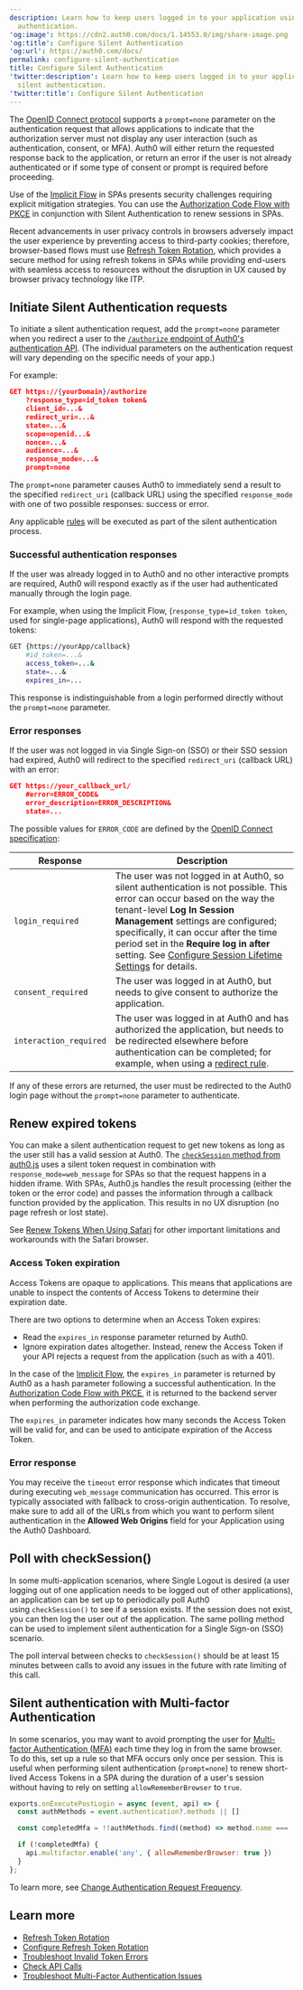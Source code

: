 ```yaml
---
description: Learn how to keep users logged in to your application using silent
  authentication.
'og:image': https://cdn2.auth0.com/docs/1.14553.0/img/share-image.png
'og:title': Configure Silent Authentication
'og:url': https://auth0.com/docs/
permalink: configure-silent-authentication
title: Configure Silent Authentication
'twitter:description': Learn how to keep users logged in to your application using
  silent authentication.
'twitter:title': Configure Silent Authentication
---
```

The [OpenID Connect protocol](/docs/authenticate/protocols/openid-connect-protocol) supports a `prompt=none` parameter on the authentication request that allows applications to indicate that the <Tooltip tip="Authorization Server: Centralized server that contributes to defining the boundaries of a user’s access. For example, your authorization server can control the data, tasks, and features available to a user." cta="View Glossary" href="/docs/glossary?term=authorization+server">authorization server</Tooltip> must not display any user interaction (such as authentication, consent, or <Tooltip tip="Authorization Server: Centralized server that contributes to defining the boundaries of a user’s access. For example, your authorization server can control the data, tasks, and features available to a user." cta="View Glossary" href="/docs/glossary?term=MFA">MFA</Tooltip>). Auth0 will either return the requested response back to the application, or return an error if the user is not already authenticated or if some type of consent or prompt is required before proceeding.

Use of the [Implicit Flow](/docs/get-started/authentication-and-authorization-flow/implicit-flow-with-form-post) in SPAs presents security challenges requiring explicit mitigation strategies. You can use the [Authorization Code Flow with PKCE](/docs/get-started/authentication-and-authorization-flow/authorization-code-flow-with-pkce) in conjunction with Silent Authentication to renew sessions in SPAs.

<Callout icon="file-lines" color="#0EA5E9" iconType="regular">

Recent advancements in user privacy controls in browsers adversely impact the user experience by preventing access to third-party cookies; therefore, browser-based flows must use [Refresh Token Rotation](/docs/secure/tokens/refresh-tokens/refresh-token-rotation), which provides a secure method for using refresh tokens in SPAs while providing end-users with seamless access to resources without the disruption in UX caused by browser privacy technology like ITP.

</Callout>

## Initiate Silent Authentication requests

To initiate a silent authentication request, add the `prompt=none` parameter when you redirect a user to the [`/authorize` endpoint of Auth0's authentication API](https://auth0.com/docs/api/authentication#authorize-application). (The individual parameters on the authentication request will vary depending on the specific needs of your app.)

For example:

```json lines
GET https://{yourDomain}/authorize
    ?response_type=id_token token&
    client_id=...&
    redirect_uri=...&
    state=...&
    scope=openid...&
    nonce=...&
    audience=...&
    response_mode=...&
    prompt=none
```






The `prompt=none` parameter causes Auth0 to immediately send a result to the specified `redirect_uri` (callback URL) using the specified `response_mode` with one of two possible responses: success or error.

<Callout icon="file-lines" color="#0EA5E9" iconType="regular">

Any applicable [rules](/docs/customize/rules) will be executed as part of the silent authentication process.

</Callout>

### Successful authentication responses

If the user was already logged in to Auth0 and no other interactive prompts are required, Auth0 will respond exactly as if the user had authenticated manually through the login page.

For example, when using the Implicit Flow, (`response_type=id_token token`, used for single-page applications), Auth0 will respond with the requested tokens:

```bash cURL lines
GET {https://yourApp/callback}
    #id_token=...&
    access_token=...&
    state=...&
    expires_in=...
```






This response is indistinguishable from a login performed directly without the `prompt=none` parameter.

### Error responses

If the user was not logged in via <Tooltip tip="Single Sign-On (SSO): Service that, after a user logs into one applicaton, automatically logs that user in to other applications." cta="View Glossary" href="/docs/glossary?term=Single+Sign-on">Single Sign-on</Tooltip> (SSO) or their SSO session had expired, Auth0 will redirect to the specified `redirect_uri` (callback URL) with an error:

```json lines
GET https://your_callback_url/
    #error=ERROR_CODE&
    error_description=ERROR_DESCRIPTION&
    state=...
```






The possible values for `ERROR_CODE` are defined by the [OpenID Connect specification](https://openid.net/specs/openid-connect-core-1_0.html#AuthError):

<table class="table"><thead>
<tr>
<th>Response</th>
<th>Description</th>
</tr>
</thead>
<tbody>
<tr>
<td><code>login_required</code></td>
<td>The user was not logged in at Auth0, so silent authentication is not possible. This error can occur based on the way the tenant-level <strong>Log In Session Management</strong> settings are configured; specifically, it can occur after the time period set in the <strong>Require log in after</strong> setting. See <a href="/docs/manage-users/sessions/configure-session-lifetime-settings">Configure Session Lifetime Settings</a> for details.</td>
</tr>
<tr>
<td><code>consent_required</code></td>
<td>The user was logged in at Auth0, but needs to give consent to authorize the application.</td>
</tr>
<tr>
<td><code>interaction_required</code></td>
<td>The user was logged in at Auth0 and has authorized the application, but needs to be redirected elsewhere before authentication can be completed; for example, when using a <a href="/docs/customize/rules/redirect-users">redirect rule</a>.</td>
</tr>
</tbody>
</table>

If any of these errors are returned, the user must be redirected to the Auth0 login page without the `prompt=none` parameter to authenticate.

## Renew expired tokens

You can make a silent authentication request to get new tokens as long as the user still has a valid session at Auth0. The [`checkSession` method from auth0.js](/docs/libraries/auth0js) uses a silent token request in combination with `response_mode=web_message` for SPAs so that the request happens in a hidden iframe. With SPAs, Auth0.js handles the result processing (either the token or the error code) and passes the information through a callback function provided by the application. This results in no UX disruption (no page refresh or lost state).

<Callout icon="file-lines" color="#0EA5E9" iconType="regular">

See [Renew Tokens When Using Safari](/docs/troubleshoot/authentication-issues/renew-tokens-when-using-safari) for other important limitations and workarounds with the Safari browser.

</Callout>

### Access Token expiration

<Tooltip tip="Access Token: Authorization credential, in the form of an opaque string or JWT, used to access an API." cta="View Glossary" href="/docs/glossary?term=Access+Tokens">Access Tokens</Tooltip> are opaque to applications. This means that applications are unable to inspect the contents of Access Tokens to determine their expiration date.

There are two options to determine when an Access Token expires:

* Read the `expires_in` response parameter returned by Auth0.
* Ignore expiration dates altogether. Instead, renew the Access Token if your API rejects a request from the application (such as with a 401).

In the case of the [Implicit Flow](/docs/get-started/authentication-and-authorization-flow/implicit-flow-with-form-post), the `expires_in` parameter is returned by Auth0 as a hash parameter following a successful authentication. In the [Authorization Code Flow with PKCE](/docs/get-started/authentication-and-authorization-flow/authorization-code-flow-with-pkce), it is returned to the backend server when performing the authorization code exchange.

The `expires_in` parameter indicates how many seconds the Access Token will be valid for, and can be used to anticipate expiration of the Access Token.

### Error response

You may receive the `timeout` error response which indicates that timeout during executing `web_message` communication has occurred. This error is typically associated with fallback to cross-origin authentication. To resolve, make sure to add all of the URLs from which you want to perform silent authentication in the **Allowed Web Origins** field for your Application using the <Tooltip tip="Auth0 Dashboard: Auth0's main product to configure your services." cta="View Glossary" href="/docs/glossary?term=Auth0+Dashboard">Auth0 Dashboard</Tooltip>.

## Poll with checkSession()

In some multi-application scenarios, where Single Logout is desired (a user logging out of one application needs to be logged out of other applications), an application can be set up to periodically poll Auth0 using `checkSession()` to see if a session exists. If the session does not exist, you can then log the user out of the application. The same polling method can be used to implement silent authentication for a Single Sign-on (SSO) scenario.

The poll interval between checks to `checkSession()` should be at least 15 minutes between calls to avoid any issues in the future with rate limiting of this call.

## Silent authentication with Multi-factor Authentication

In some scenarios, you may want to avoid prompting the user for [Multi-factor Authentication (MFA)](/docs/secure/multi-factor-authentication) each time they log in from the same browser. To do this, set up a rule so that MFA occurs only once per session. This is useful when performing silent authentication (`prompt=none`) to renew short-lived Access Tokens in a SPA during the duration of a user's session without having to rely on setting `allowRememberBrowser` to `true`.

```js lines
exports.onExecutePostLogin = async (event, api) => {
  const authMethods = event.authentication?.methods || []

  const completedMfa = !!authMethods.find((method) => method.name === 'mfa')

  if (!completedMfa) {
    api.multifactor.enable('any', { allowRememberBrowser: true })
  }
};
```


To learn more, see [Change Authentication Request Frequency](/docs/secure/multi-factor-authentication/customize-mfa).

## Learn more

* [Refresh Token Rotation](/docs/secure/tokens/refresh-tokens/refresh-token-rotation)
* [Configure Refresh Token Rotation](/docs/secure/tokens/refresh-tokens/configure-refresh-token-rotation)
* [Troubleshoot Invalid Token Errors](/docs/troubleshoot/basic-issues/invalid-token-errors)
* [Check API Calls](/docs/troubleshoot/authentication-issues/check-api-calls)
* [Troubleshoot Multi-Factor Authentication Issues](/docs/troubleshoot/authentication-issues/troubleshoot-mfa-issues)